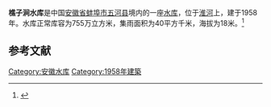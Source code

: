 {{Infobox Reservoir 
|name = 樵子涧水库
|nickname = 
|image = 
|image_caption = 
|map = 
|map_caption = 
|pushpin_map = 
|pushpin_map_caption = 
|code = BEA00000923
|class = 
|location_of_reservoir = [[安徽省|安徽省]][[蚌埠市|蚌埠市]][[五河县|五河县]]
|location_of_dam = 
|inflow = 
|outflow = 
|catchment_area = 40
|reservoir_area = 
|mean_depth = 
|maximum_depth = 
|flood_level = 
|normal_water_level = 
|dead_water_level = 
|water_quality = 
|island = 
|maximum_storage_capacity = 
|normal_storage_capacity = 755万
|dead_storage_capacity = 
|type_of_dam = 
|elevation_of_dam = 
|height_of_dam = 
|length_of_dam = 
|width_of_dam = 
|installed_capacity = 
|irrigated_area =
|start = 
|complete = 1958年
|cost = 
|emigrate = 
|latd = 33.1114
|latm = 
|lats = 
|latNS = N
|longd = 117.9246
|longm = 
|longs = 
|longEW = E
|website = 
|footnotes = 
}}
'''樵子涧水库'''是中国[[安徽省|安徽省]][[蚌埠市|蚌埠市]][[五河县|五河县]]境内的一座[[水库|水库]]，位于[[淮河|淮河]]上，建于1958年。水库正常库容为755万立方米，集雨面积为40平方千米，海拔为18米。<ref>{{cite web|url=http://brim.ihb.ac.cn/12/CN/12.asp |title=中国大中型水库基本特征数据库 |work=中国生物多样性信息系统内陆水体生物学分部 |deadurl=yes |archiveurl=https://web.archive.org/web/20120402061833/http://brim.ihb.ac.cn/12/CN/12.asp |archivedate=2012-04-02 }}</ref>
== 参考文献 ==
{{Reflist}}

{{安徽小作品}}

[[Category:安徽水库|Category:安徽水库]]
[[Category:1958年建築|Category:1958年建築]]